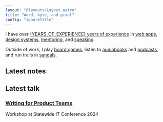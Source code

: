 ```yaml
---
layout: "@layouts/Layout.astro"
title: "Word, byte, and pixel"
config: "ignoreTitle"
---
```



<p class="fs-2" set:html={`I&rsquo;m ${NAME}. ${SITE_DESCRIPTION_HTML}`} />

I have over [{YEARS_OF_EXPERIENCE} years of experience](/about) in [web apps](/web-apps), [design systems](/design-systems), [mentoring](/mentoring), and [speaking](/talks).

Outside of work, I play [board games](/board-games), listen to [audiobooks](/books) and [podcasts](/podcasts), and run trails in [sandals](/sandals).

<div class="layout">
<div class="layout__1-2">

## Latest notes

<LatestNotes />

</div>
<div class="layout__1-2">

## Latest talk

<div class="condensed">

### [Writing for Product Teams](https://github.com/basham/swit-workshop-writing)

Workshop at Statewide IT Conference 2024

</div>

</div>
</div>
